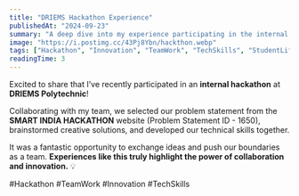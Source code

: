 ```yaml
---
title: "DRIEMS Hackathon Experience"
publishedAt: "2024-09-23"
summary: "A deep dive into my experience participating in the internal hackathon at DRIEMS Polytechnic, tackling a Smart India Hackathon problem statement and learning valuable lessons in teamwork and innovation."
image: "https://i.postimg.cc/43Pj8Ybn/hackthon.webp"
tags: ["Hackathon", "Innovation", "TeamWork", "TechSkills", "StudentLife"]
readingTime: 3
---
```


Excited to share that I’ve recently participated in an **internal hackathon** at **DRIEMS Polytechnic**!

Collaborating with my team, we selected our problem statement from the **SMART INDIA HACKATHON** website (Problem Statement ID - 1650), brainstormed creative solutions, and developed our technical skills together.

It was a fantastic opportunity to exchange ideas and push our boundaries as a team. **Experiences like this truly highlight the power of collaboration and innovation.** 💡

#Hackathon #TeamWork #Innovation #TechSkills
